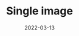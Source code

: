 ---
title: Single image
date: "2022-03-13"
description: Learning how to use gradients using styles-components
tags: ["functions", "javascript"]
keywords: "functions, javascript"
hide_article: true
hero_image: "./mymind-3dmu0gu23uc-unsplash.jpg"
hero_image_alt: "A grainy gradient from light blue to orange"
hero_image_credit_text: "mymind"
hero_image_credit_link: "https://unsplash.com/photos/3dmu0gu23uc"
---